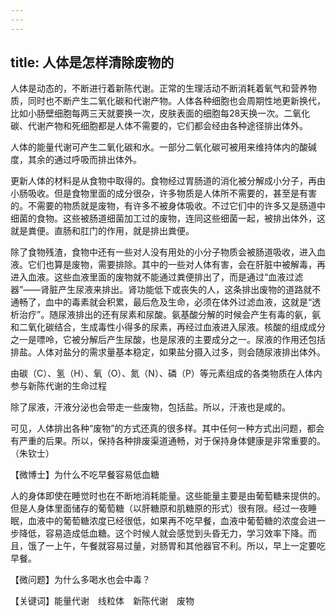 ```yaml
---
---
---
```

title: 人体是怎样清除废物的
---






人体是动态的，不断进行着新陈代谢。正常的生理活动不断消耗着氧气和营养物质，同时也不断产生二氧化碳和代谢产物。人体各种细胞也会周期性地更新换代，比如小肠壁细胞每两三天就要换一次，皮肤表面的细胞每28天换一次。二氧化碳、代谢产物和死细胞都是人体不需要的，它们都会经由各种途径排出体外。

人体的能量代谢可产生二氧化碳和水。一部分二氧化碳可被用来维持体内的酸碱度，其余的通过呼吸而排出体外。

更新人体的材料是从食物中取得的。食物经过胃肠道的消化被分解成小分子，再由小肠吸收。但是食物里面的成分很杂，许多物质是人体所不需要的，甚至是有害的。不需要的物质就是废物，有许多不被身体吸收。不过它们中的许多又是肠道中细菌的食物。这些被肠道细菌加工过的废物，连同这些细菌一起，被排出体外，这就是粪便。直肠和肛门的作用，就是排出粪便。

除了食物残渣，食物中还有一些对人没有用处的小分子物质会被肠道吸收，进入血液。它们也算是废物，需要排除。其中的一些对人体有害，会在肝脏中被解毒，再进入血液。这些血液里面的废物就不能通过粪便排出了，而是通过“血液过滤器”——肾脏产生尿液来排出。肾功能低下或丧失的人，这条排出废物的道路就不通畅了，血中的毒素就会积累，最后危及生命，必须在体外过滤血液，这就是“透析治疗”。随尿液排出的还有尿素和尿酸。氨基酸分解的时候会产生有毒的氨，氨和二氧化碳结合，生成毒性小得多的尿素，再经过血液进入尿液。核酸的组成成分之一是嘌呤，它被分解后产生尿酸，也是尿液的主要成分之一。尿液的作用还包括排盐。人体对盐分的需求量基本稳定，如果盐分摄入过多，则会随尿液排出体外。

由碳（C）、氢（H）、氧（O）、氮（N）、磷（P）等元素组成的各类物质在人体内参与新陈代谢的生命过程





除了尿液，汗液分泌也会带走一些废物，包括盐。所以，汗液也是咸的。

可见，人体排出各种“废物”的方式还真的很多样。其中任何一种方式出问题，都会有严重的后果。所以，保持各种排废渠道通畅，对于保持身体健康是非常重要的。（朱钦士）





【微博士】为什么不吃早餐容易低血糖

人的身体即使在睡觉时也在不断地消耗能量。这些能量主要是由葡萄糖来提供的。但是人身体里面储存的葡萄糖（以肝糖原和肌糖原的形式）很有限。经过一夜睡眠，血液中的葡萄糖浓度已经很低，如果再不吃早餐，血液中葡萄糖的浓度会进一步降低，容易造成低血糖。这个时候人就会感觉到头昏无力，学习效率下降。而且，饿了一上午，午餐就容易过量，对肠胃和其他器官不利。所以，早上一定要吃早餐。

【微问题】为什么多喝水也会中毒？

【关键词】能量代谢　线粒体　新陈代谢　废物
